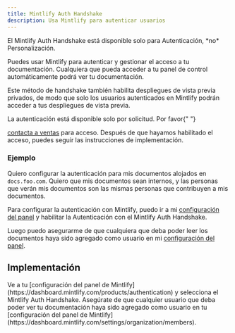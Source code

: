 ```yaml
---
title: Mintlify Auth Handshake
description: Usa Mintlify para autenticar usuarios
---
```


<Info>
  El Mintlify Auth Handshake está disponible solo para Autenticación, *no*
  Personalización.
</Info>

Puedes usar Mintlify para autenticar y gestionar el acceso a tu documentación. Cualquiera que pueda acceder a tu panel de control automáticamente podrá ver tu documentación.

Este método de handshake también habilita despliegues de vista previa privados, de modo que solo los usuarios autenticados en Mintlify podrán acceder a tus despliegues de vista previa.

<Note>
  La autenticación está disponible solo por solicitud. Por favor{" "}

  <a href="mailto:sales@mintlify.com">contacta a ventas</a> para acceso. Después de que hayamos habilitado el acceso, puedes seguir las instrucciones de implementación.
</Note>

### Ejemplo

Quiero configurar la autenticación para mis documentos alojados en `docs.foo.com`. Quiero que mis documentos sean internos, y las personas que verán mis documentos son las mismas personas que contribuyen a mis documentos.

Para configurar la autenticación con Mintlify, puedo ir a mi [configuración del panel](https://dashboard.mintlify.com/products/authentication)
y habilitar la Autenticación con el Mintlify Auth Handshake.

Luego puedo asegurarme de que cualquiera que deba poder leer los documentos haya sido agregado como usuario en mi [configuración del panel](https://dashboard.mintlify.com/settings/organization/members).

## Implementación

<Steps>
  <Step title="Configure your Authentication settings">
    Ve a tu [configuración del panel de Mintlify](https://dashboard.mintlify.com/products/authentication) y selecciona el Mintlify Auth Handshake.
  </Step>

  <Step title="Add users">
    Asegúrate de que cualquier usuario que deba poder ver tu documentación haya sido agregado como usuario en tu [configuración del panel de Mintlify](https://dashboard.mintlify.com/settings/organization/members).
  </Step>
</Steps>
